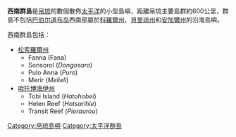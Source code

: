 '''西南群島'''是[[帛琉|帛琉]]的數個散佈[[太平洋|太平洋]]的小型島嶼，距離帛琉主要島群約600公里，群島不包括[[巴伯尔道布岛|巴伯尔道布岛]]西南部屬於[[科羅爾州|科羅爾州]]、[[貝里琉州|貝里琉州]]和[[安加爾州|安加爾州]]的沿海島嶼。

西南群島包括︰
*[[松索羅爾|松索羅爾州]]
**Fanna (Fana)
**Sonsorol (''Dongosaro'')
**Pulo Anna (''Puro'')
**Merir (''Melieli'')
*[[哈托博海伊州|哈托博海伊州]]
**Tobi Island (''Hatohobei'')
**Helen Reef (''Hotsarihie'')
**Transit Reef (''Pieraurou'')

{{coord|5|20|N|132|13|E|region:PW_type:isle_source:GNS-enwiki|display=title}}
{{Palau-stub}}
[[Category:帛琉島嶼|Category:帛琉島嶼]]
[[Category:太平洋群島|Category:太平洋群島]]